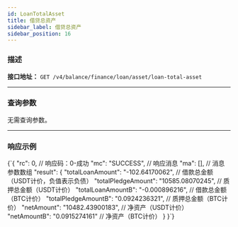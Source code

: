 ```yaml
---
id: LoanTotalAsset
title: 借贷总资产
sidebar_label: 借贷总资产
sidebar_position: 16
---
```



### 描述
**接口地址：**
`GET /v4/balance/finance/loan/asset/loan-total-asset`

---

### 查询参数

无需查询参数。

---

### 响应示例

<CodeBlock language="json" title="响应示例">
{`{
  "rc": 0,                                    // 响应码：0-成功
  "mc": "SUCCESS",                            // 响应消息
  "ma": [],                                   // 消息参数数组
  "result": {
    "totalLoanAmount": "-102.64170062",       // 借款总金额（USDT计价，负值表示负债）
    "totalPledgeAmount": "10585.08070245",    // 质押总金额（USDT计价）
    "totalLoanAmountB": "-0.000896216",       // 借款总金额（BTC计价）
    "totalPledgeAmountB": "0.0924236321",     // 质押总金额（BTC计价）
    "netAmount": "10482.43900183",            // 净资产（USDT计价）
    "netAmountB": "0.0915274161"              // 净资产（BTC计价）
  }
}`}
</CodeBlock>
